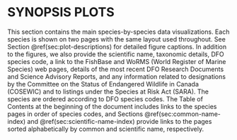 # SYNOPSIS PLOTS {#sec:synopsis-plots}

This section contains the main species-by-species data
visualizations.
Each species is shown on two pages with the same layout used
throughout.
See Section\ \@ref(sec:plot-descriptions) for detailed figure captions.
In addition to the figures, we also provide the
scientific name, taxonomic details, DFO species
code,
a link to the FishBase and WoRMS (World Register of Marine Species) web pages,
details of the most recent DFO Research Documents and Science Advisory
Reports, and any information related to designations by the Committee on the
Status of Endangered Wildlife in Canada (COSEWIC) and to listings under the
Species at Risk Act (SARA).
The species are ordered according to DFO species
codes. The Table of Contents at the beginning of the document includes links to
the species pages in order of species codes, and
Sections\ \@ref(sec:common-name-index) and\ \@ref(sec:scientific-name-index)
provide links to the pages sorted alphabetically by common and scientific name, respectively.

